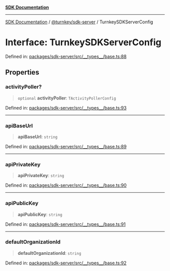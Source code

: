 [**SDK Documentation**](../../../README.mdx)

***

[SDK Documentation](../../../packages.mdx) / [@turnkey/sdk-server](../README.mdx) / TurnkeySDKServerConfig

# Interface: TurnkeySDKServerConfig

Defined in: [packages/sdk-server/src/\_\_types\_\_/base.ts:88](https://github.com/tkhq/sdk/blob/e1b1a69bdd608320aaf03cc2dbbf68dc0c52b28d/packages/sdk-server/src/__types__/base.ts#L88)

## Properties

### activityPoller?

> `optional` **activityPoller**: `TActivityPollerConfig`

Defined in: [packages/sdk-server/src/\_\_types\_\_/base.ts:93](https://github.com/tkhq/sdk/blob/e1b1a69bdd608320aaf03cc2dbbf68dc0c52b28d/packages/sdk-server/src/__types__/base.ts#L93)

***

### apiBaseUrl

> **apiBaseUrl**: `string`

Defined in: [packages/sdk-server/src/\_\_types\_\_/base.ts:89](https://github.com/tkhq/sdk/blob/e1b1a69bdd608320aaf03cc2dbbf68dc0c52b28d/packages/sdk-server/src/__types__/base.ts#L89)

***

### apiPrivateKey

> **apiPrivateKey**: `string`

Defined in: [packages/sdk-server/src/\_\_types\_\_/base.ts:90](https://github.com/tkhq/sdk/blob/e1b1a69bdd608320aaf03cc2dbbf68dc0c52b28d/packages/sdk-server/src/__types__/base.ts#L90)

***

### apiPublicKey

> **apiPublicKey**: `string`

Defined in: [packages/sdk-server/src/\_\_types\_\_/base.ts:91](https://github.com/tkhq/sdk/blob/e1b1a69bdd608320aaf03cc2dbbf68dc0c52b28d/packages/sdk-server/src/__types__/base.ts#L91)

***

### defaultOrganizationId

> **defaultOrganizationId**: `string`

Defined in: [packages/sdk-server/src/\_\_types\_\_/base.ts:92](https://github.com/tkhq/sdk/blob/e1b1a69bdd608320aaf03cc2dbbf68dc0c52b28d/packages/sdk-server/src/__types__/base.ts#L92)
